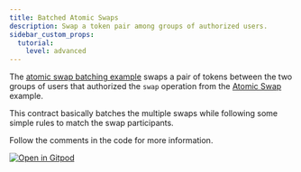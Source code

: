 ```yaml
---
title: Batched Atomic Swaps
description: Swap a token pair among groups of authorized users.
sidebar_custom_props:
  tutorial:
    level: advanced
---
```


<head>
  <title>Swap a token pair among groups of authorized users.</title>
  <meta charSet="utf-8" />
  <meta
    property="og:title"
    content="Swap a token pair among groups of authorized users."
  />
  <meta
    property="og:description"
    content="Swap a pair of tokens between two groups of users that authorized the swap operation."
  />
  <link
    rel="canonical"
    href="https://soroban.stellar.org/docs/tutorials/atomic-multi-swap"
  />
</head>

The [atomic swap batching example] swaps a pair of tokens between the two groups
of users that authorized the `swap` operation from the [Atomic Swap] example.

This contract basically batches the multiple swaps while following some simple
rules to match the swap participants.

Follow the comments in the code for more information.

[![Open in Gitpod](https://gitpod.io/button/open-in-gitpod.svg)][oigp]

[oigp]: https://gitpod.io/#https://github.com/stellar/soroban-examples/tree/v20.0.0-rc2
[Atomic Swap]: atomic-swap.mdx
[atomic swap batching example]: https://github.com/stellar/soroban-examples/tree/v20.0.0-rc2/atomic_multiswap
